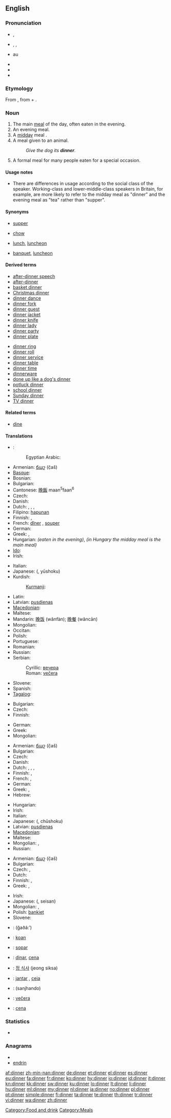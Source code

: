 {{wikipedia|Dinner}}
==English==

===Pronunciation===
* {{a|UK}} {{IPA|/ˈdɪnə/}}, {{SAMPA|/"dIn@/}}
* {{a|US}} {{enPR|dĭnʹər}}, {{IPA|/ˈdɪnɚ/}}, {{SAMPA|/"dIn@`}}
* {{audio|en-us-dinner.ogg|Audio (US)}}au
* {{audio|En-uk-dinner.ogg|Audio (UK)}}
* {{rhymes|ɪnə(r)}}
* {{hyphenation|din|ner}}

===Etymology===
From {{etyl|fro|en}} {{term|disner||lang=fro|lunch, but originally breakfast}}, from {{etyl|la|en}} {{term|dis-||lang=la}} + {{term|ieiuno|iēiūnō|lang=la|to break the fast}}.

===Noun===
{{en-noun|s|-}}

# The main [[meal]] of the day, often eaten in the evening.
# An evening meal.
# A [[midday]] meal {{italbrac|in a context in which the lighter evening meal is called [[supper]] or [[tea]]}}.
# A meal given to an animal.
#: ''Give the dog its '''dinner'''.''
# A formal meal for many people eaten for a special occasion.

====Usage notes====
* There are differences in usage according to the social class of the speaker. Working-class and lower-middle-class speakers in Britain, for example, are more likely to refer to the midday meal as "dinner" and the evening meal as "tea" rather than "supper".

====Synonyms====
* {{sense|main meal of the day, often eaten in the evening}} [[supper]]
* {{sense|meal given to an animal}} [[chow]]
* {{sense|midday meal}} [[lunch]], [[luncheon]]
* {{sense|formal meal for many people eaten at a special occasion}} [[banquet]], [[luncheon]]

====Derived terms====
{{rel-top|Terms derived from ''dinner''}}
* [[after-dinner speech]]
* [[after-dinner]]
* [[basket dinner]]
* [[Christmas dinner]]
* [[dinner dance]]
* [[dinner fork]]
* [[dinner guest]]
* [[dinner jacket]]
* [[dinner knife]]
* [[dinner lady]]
* [[dinner party]]
* [[dinner plate]]
{{rel-mid}}
* [[dinner ring]]
* [[dinner roll]]
* [[dinner service]]
* [[dinner table]]
* [[dinner time]]
* [[dinnerware]]
* [[done up like a dog's dinner]]
* [[potluck dinner]]
* [[school dinner]]
* [[Sunday dinner]]
* [[TV dinner]]
{{rel-bottom}}

====Related terms====
* [[dine]]

====Translations====
{{trans-top|main meal of the day}}
* {{ttbc|ar}}: {{rfc-tbot}}{{t-|ar|عشاء|tr={{LR}}3ashaa'|alt=عَشاء}}
*: Egyptian Arabic: {{rfc-tbot}}{{tø|arz|عشاء|tr={{LR|sc=Arab|xs=Egyptian Arabic}}3ashaa'|sc=Arab}}
* Armenian: [[ճաշ]] (č̣aš)
* [[Basque]]: {{t|eu|afari|xs=Basque}}
* Bosnian: {{t-|bs|večera|f}}
* Bulgarian: {{t+|bg|вечеря|f}}
* Cantonese: [[晚飯]] maan<sup>5</sup>faan<sup>6</sup>
* Czech: {{t+|cs|oběd|m}}
* Danish: {{t+|da|middag}}
* Dutch: {{t+|nl|avondeten|n}}, {{t-|nl|avondmaaltijd|m}}, {{t+|nl|avondmaal|n}}, {{t+|nl|eten|n}}
* Filipino: [[hapunan]]
* Finnish: {{t-|fi|päivällinen}}, {{t+|fi|illallinen}}
* French: [[dîner]] {{m}}, [[souper]] {{m}} {{italbrac|Belgium|Cajun|Swiss and Canadian French -in Belgium, Louisiana, Romandy and Quebec, "dîner" means "lunch"}}
* German: {{t+|de|Abendessen|n}}
* Greek: {{t+|el|φαγητό|n|tr=fagitó}}, {{t|el|κύριο γεύμα|n|tr=kýrio gévma}}
* Hungarian: {{t+|hu|vacsora}} ''(eaten in the evening)'', {{t+|hu|ebéd}} ''(in Hungary the midday meal is the main meal)''
* [[Ido]]: {{t+|io|dineo|xs=Ido}}
* Irish: {{t-|ga|dinnéar|m|xs=Irish}}
{{trans-mid}}
* Italian: {{t+|it|cena|f}}
* Japanese: {{Jpan|[[夕食]]}} ({{Jpan|[[ゆうしょく]]}}, yūshoku)
* Kurdish:
*: [[Kurmanji]]: {{t|ku|şîv}} {{f}}
* Latin: {{t+|la|cena|f|alt=cēna}}
* Latvian: [[pusdienas]] {{f|p}}
* [[Macedonian]]: {{t-|mk|вечера|f|tr=véčera}}
* Maltese: {{t-|mt|ċena|f|xs=Maltese}}
* Mandarin: [[晚饭]] (wănfàn); [[晚餐]] (wăncān)
* Mongolian: {{t|mn|оройн хоол|tr=orojn hool|sc=Cyrl|xs=Mongolian}}
* Occitan: {{t+|oc|sopar|m|xs=Occitan}}
* Polish: {{t+|pl|obiad|m}}
* Portuguese: {{t+|pt|jantar}}
* Romanian: {{t-|ro|cină}}
* Russian: {{t+|ru|ужин|m|tr=úžin}}
* Serbian:
*: Cyrillic: [[вечера#Serbian|вечера]] {{f}}
*: Roman: [[večera#Serbian|večera]] {{f}}
* Slovene: {{t+|sl|večerja|f}}
* Spanish: {{t+|es|cena|f}}
* [[Tagalog]]: {{t-|tl|hapunan|xs=Tagalog}}
{{trans-bottom}}

{{trans-top|a meal given to an animal}}
* Bulgarian: {{t|bg|хранене|n}}
* Czech: {{t-|cs|žrádlo|n}}
* Finnish: {{t+|fi|ruoka}}
{{trans-mid}}
* German: {{t+|de|Futter|n}}
* Greek: {{t+|el|τροφή|f|tr=trofí}}
* Mongolian: {{t|mn|амьтны хоол|tr=am'tny hool|sc=Cyrl|xs=Mongolian}}
{{trans-bottom}}

{{trans-top|midday meal}}
* Armenian: [[ճաշ]] (č̣aš)
* Bulgarian: {{t+|bg|обед|m}}
* Czech: {{t+|cs|oběd|m}}
* Danish: {{t+|da|middag}}
* Dutch: {{t|nl|middageten|n}}, {{t|nl|middagmaaltijd|m}}, {{t|nl|middagmaal|n}}, {{t+|nl|lunch|m}}
* Finnish: {{t+|fi|lounas}}, {{t-|fi|päivällinen}}
* French: {{t+|fr|déjeuner|m}}, {{t+|fr|dîner}} {{italbrac|Belgium, Cajun, Swiss, Canadian, Louisiana and Romandy French}}
* German: {{t+|de|Mittagessen|n}}
* Greek: {{t+|el|γεύμα|n|tr=gévma}}, {{t+|el|μεσημεριανό|n|tr=mesimerianó}}
* Hebrew: {{t|he|ארוחת-ערב|tr=arukhát érev}}
{{trans-mid}}
* Hungarian: {{t+|hu|ebéd}}
* Irish: {{t-|ga|dinnéar|m|xs=Irish}}
* Italian: {{t+|it|pranzo|m}}
* Japanese: {{Jpan|[[昼食]]}} ({{Jpan|[[ちゅうしょく]]}}, chūshoku)
* Latvian: [[pusdienas]] {{f|p}}
* [[Macedonian]]: {{t|mk|ручек|m|tr=rúček}}
* Maltese: {{t-|mt|pranzu|m|xs=Maltese}}
* Mongolian: {{t|mn|өдрийн хоол|tr=ôdrijn hool|sc=Cyrl|xs=Mongolian}},  {{t|mn|үдийн хоол|tr=ùdijn hool|sc=Cyrl|xs=Mongolian}}
* Russian: {{t+|ru|обед|m|tr=ob'éd}}
{{trans-bottom}}

{{trans-top|a formal meal}}
* Armenian: [[ճաշ]] (č̣aš)
* Bulgarian: {{t+|bg|банкет|m}}
* Czech: {{t+|cs|oběd|m}}, {{t+|cs|večeře|f}}
* Dutch: {{t|nl|dinee|n}}
* Finnish: {{t+|fi|illallinen}}, {{t-|fi|päivällinen}}
* Greek: {{qualifier|taking place in noon}} {{t+|el|γεύμα|n|tr=gévma}}, {{qualifier|taking place in late afternoon}} {{t|el|δείπνο|n|tr=deípno}}
{{trans-mid}}
* Irish: {{t-|ga|dinnéar|m|xs=Irish}}
* Japanese: {{Jpan|[[正餐]]}} ({{Jpan|[[せいさん]]}}, seisan)
* Mongolian: {{t|mn|цайллага|tr=cajllaga|sc=Cyrl|xs=Mongolian}},  {{t|mn|дайллага|tr=dajllaga|sc=Cyrl|xs=Mongolian}}
* Polish: [[bankiet]] {{m}}
* Slovene: {{t+|sl|večerja|f}}
{{trans-bottom}}

{{checktrans-top}}
* {{ttbc|ar}}: {{Arab|[[غذاء]]}} (ğaðá:’)
* {{ttbc|Breton}}: [[koan]] {{f}}
* {{ttbc|Catalan}}: [[sopar]] {{m}}
* {{ttbc|Interlingua}}: [[dinar]], [[cena]]
* {{ttbc|Korean}}: [[정 식사]] (jeong siksa)
* {{ttbc|pt}}: [[jantar]] {{m}}, [[ceia]] {{f}}
* {{ttbc|Sindhi}}: {{sd-Arab|[[سانجھاندو]]}} (sanjhando) {{m}}
* {{ttbc|Slovak}}: [[večera#Slovak|večera]] {{f}}
* {{ttbc|es}}: [[cena#Spanish|cena]] {{f}}
{{trans-bottom}}

===Statistics===
* {{rank|sit|considerable|private|768|dinner|command|etc.|broke}}

===Anagrams===
* {{alphagram|deinnr}}
* [[endrin#English|endrin]]

[[Category:Food and drink]]
[[Category:Meals]]

[[af:dinner]]
[[zh-min-nan:dinner]]
[[de:dinner]]
[[et:dinner]]
[[el:dinner]]
[[es:dinner]]
[[eu:dinner]]
[[fa:dinner]]
[[fr:dinner]]
[[ko:dinner]]
[[hy:dinner]]
[[io:dinner]]
[[id:dinner]]
[[it:dinner]]
[[kn:dinner]]
[[kk:dinner]]
[[sw:dinner]]
[[ku:dinner]]
[[lo:dinner]]
[[lt:dinner]]
[[li:dinner]]
[[hu:dinner]]
[[ml:dinner]]
[[my:dinner]]
[[nl:dinner]]
[[ja:dinner]]
[[no:dinner]]
[[pl:dinner]]
[[pt:dinner]]
[[simple:dinner]]
[[fi:dinner]]
[[ta:dinner]]
[[te:dinner]]
[[th:dinner]]
[[tr:dinner]]
[[vi:dinner]]
[[wa:dinner]]
[[zh:dinner]]